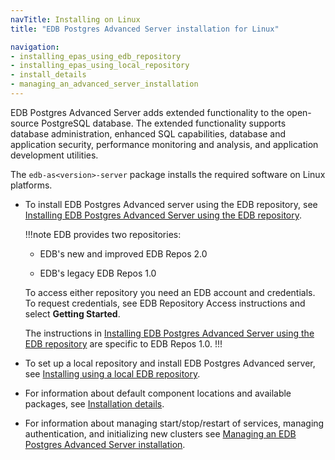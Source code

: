 ```yaml
---
navTitle: Installing on Linux
title: "EDB Postgres Advanced Server installation for Linux"

navigation:
- installing_epas_using_edb_repository
- installing_epas_using_local_repository
- install_details
- managing_an_advanced_server_installation
---
```


EDB Postgres Advanced Server adds extended functionality to the open-source PostgreSQL database. The extended functionality supports database administration, enhanced SQL capabilities, database and application security, performance monitoring and analysis, and application development utilities.

The `edb-as<version>-server` package installs the required software on Linux platforms.


-    To install EDB Postgres Advanced server using the EDB repository, see [Installing EDB Postgres Advanced
Server using the EDB repository](/epas/latest/epas_inst_linux/installing_epas_using_edb_repository).

     !!!note
     EDB provides two repositories:
     - EDB's new and improved EDB Repos 2.0

     - EDB's legacy EDB Repos 1.0

     To access either repository you need an EDB account and credentials. To request credentials, see EDB Repository Access instructions and select **Getting Started**.

     The instructions in [Installing EDB Postgres Advanced
Server using the EDB repository](/epas/latest/epas_inst_linux/installing_epas_using_edb_repository) are specific to EDB Repos 1.0. 
     !!!

-    To set up a local repository and install EDB Postgres Advanced server, see  [Installing using a local EDB repository](/epas/latest/epas_inst_linux/installing_epas_using_local_repository).

-    For information about default component locations and available packages, see [Installation details](/epas/latest/epas_inst_linux/install_details).

-    For information about managing start/stop/restart of services, managing authentication, and initializing new clusters see [Managing an EDB Postgres Advanced Server installation](/epas/latest/epas_inst_linux/managing_an_advanced_server_installation).